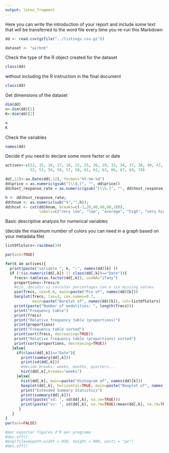 ```yaml
---
output: latex_fragment
---
```


Here you can write the introduction of your report and include some text that will be transferred to the word file every time you re-run this Markdown

```r
dd <- read.csv(gzfile("../listings.csv.gz"))

dataset <- "airbnb"
```

Check the type of the R object created for the dataset

```r
class(dd)
```

without including the R instruction in the final document

```r
class(dd)
```

Get dimensions of the dataset
```r
dim(dd)
n<-dim(dd)[1]
K<-dim(dd)[2]

n
K
```
Check the variables

```r
names(dd)
```
Decide if you need to declare some more factor or date

```r
actives<-c(12, 15, 16, 17, 18, 22, 25, 26, 29, 33, 34, 37, 38, 40, 47, 48, 51,
           52, 53, 54, 56, 57, 58, 61, 62, 63, 66, 67, 69, 74)

dd[,12]<-as.Date(dd[,12], format="%Y-%m-%d")
dd$price = as.numeric(gsub("[\\$,]", "", dd$price))
dd$host_response_rate = as.numeric(gsub("[\\%,]", "", dd$host_response_rate))

h <- dd$host_response_rate;
dd$hnum <- as.numeric(sub("%","",h));
dd$hcat <- cut(dd$hnum, breaks=c(-1,20,40,60,80,100),
               labels=c("very low", "low", "average", "high", "very high"));


```


Basic descriptive analysis for numerical variables

(decide the maximum number of colors you can need in a graph based on your metadata file)
```r
listOfColors<-rainbow(39)

par(ask=TRUE)

for(k in actives){
  print(paste("variable ", k, ":", names(dd)[k] ))
  if (!(is.numeric(dd[,k]) || class(dd[,k])=="Date")){
    frecs<-table(as.factor(dd[,k]), useNA="ifany")
    proportions<-frecs/n
    #ojo, decidir si calcular porcentages con o sin missing values
    pie(frecs, cex=0.6, main=paste("Pie of", names(dd)[k]))
    barplot(frecs, las=3, cex.names=0.7,
            main=paste("Barplot of", names(dd)[k]), col=listOfColors)
    print(paste("Number of modalities: ", length(frecs)))
    print("Frequency table")
    print(frecs)
    print("Relative frequency table (proportions)")
    print(proportions)
    print("Frequency table sorted")
    print(sort(frecs, decreasing=TRUE))
    print("Relative frequency table (proportions) sorted")
    print(sort(proportions, decreasing=TRUE))
   }else{
     if(class(dd[,k])=="Date"){
       print(summary(dd[,k]))
       print(sd(dd[,k]))
       #decide breaks: weeks, months, quarters...
       hist(dd[,k],breaks="weeks")
     }else{
       hist(dd[,k], main=paste("Histogram of", names(dd)[k]))
       boxplot(dd[,k], horizontal=TRUE, main=paste("Boxplot of", names (dd)[k]))
       print("Extended Summary Statistics")
       print(summary(dd[,k]))
       print(paste("sd: ", sd(dd[,k], na.rm=TRUE)))
       print(paste("vc: ", sd(dd[,k], na.rm=TRUE)/mean(dd[,k], na.rm=TRUE)))
      }
   }
}
par(ask=FALSE)

#per exportar figures d'R per programa
#dev.off()
#png(file=mypath,width = 950, height = 800, units = "px")
#dev.off()
```
